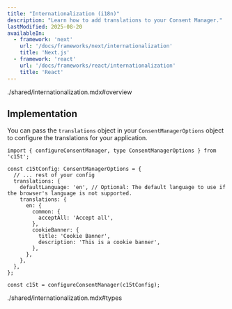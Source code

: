```yaml
---
title: "Internationalization (i18n)"
description: "Learn how to add translations to your Consent Manager."
lastModified: 2025-08-20
availableIn:
  - framework: 'next'
    url: '/docs/frameworks/next/internationalization'
    title: 'Next.js'
  - framework: 'react'
    url: '/docs/frameworks/react/internationalization'
    title: 'React'
---
```


<include>./shared/internationalization.mdx#overview</include>

## Implementation

You can pass the `translations` object in your `ConsentManagerOptions` object to configure the translations for your application.

```tsx
import { configureConsentManager, type ConsentManagerOptions } from 'c15t';

const c15tConfig: ConsentManagerOptions = {
  // ... rest of your config
  translations: {
    defaultLanguage: 'en', // Optional: The default language to use if the browser's language is not supported.
    translations: {
      en: {
        common: {
          acceptAll: 'Accept all',
        },
        cookieBanner: {
          title: 'Cookie Banner',
          description: 'This is a cookie banner',
        },
      },
    },
  },
};

const c15t = configureConsentManager(c15tConfig);
```

<include>./shared/internationalization.mdx#types</include>
